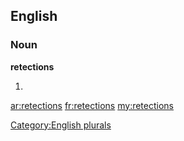 ==English==

===Noun===
'''retections'''

# {{plural of|[[retection]]}}

[[Category:English plurals]]

[[ar:retections]]
[[fr:retections]]
[[my:retections]]